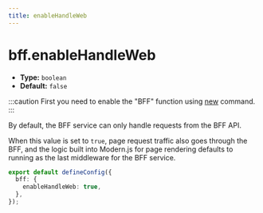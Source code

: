 ```yaml
---
title: enableHandleWeb
---
```


# bff.enableHandleWeb

- **Type:** `boolean`
- **Default:** `false`

:::caution
First you need to enable the "BFF" function using [new](/apis/app/commands#modern-new) command.
:::

By default, the BFF service can only handle requests from the BFF API.

When this value is set to `true`, page request traffic also goes through the BFF, and the logic built into Modern.js for page rendering defaults to running as the last middleware for the BFF service.

```ts title="modern.config.ts"
export default defineConfig({
  bff: {
    enableHandleWeb: true,
  },
});
```
